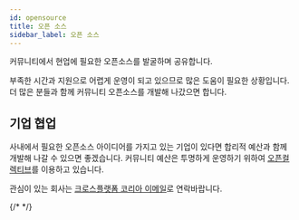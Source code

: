 ```yaml
---
id: opensource
title: 오픈 소스
sidebar_label: 오픈 소스
---
```



커뮤니티에서 현업에 필요한 오픈소스를 발굴하며 공유합니다.

<AdFitMobileBanner
  unit="DAN-YpcHf9p49U5ykXi8"
  className="adfit-top-mobile"
/>

부족한 시간과 지원으로 어렵게 운영이 되고 있으므로 많은 도움이 필요한 상황입니다.
더 많은 분들과 함께 커뮤니티 오픈소스를 개발해 나갔으면 합니다.

## 기업 협업

사내에서 필요한 오픈소스 아이디어를 가지고 있는 기업이 있다면 합리적 예산과 함께 개발해 나갈 수 있으면 좋겠습니다. 커뮤니티 예산은 투명하게 운영하기 위하여 [오픈컬렉티브](https://opencollective.com/dooboolab-community)를 이용하고 있습니다.

관심이 있는 회사는 [크로스플랫폼 코리아 이메일](mailto:crossplatformkorea@gmail.com)로 연락바랍니다.

{/* <AdFitMobileBanner
  unit="DAN-weLLBNA8C31gpo1t"
  className="adfit-bottom-mobile"
/> */}

